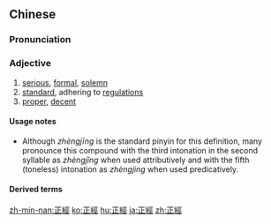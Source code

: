 {{also|正经}}
==Chinese==
{{zh-forms|s=正经}}

===Pronunciation===
{{zh-pron
|m=zhèngjīng
|c=zing3 ging1
|h=pfs=chṳn-kîn
|mn=chèng-keng
|cat=a
}}

===Adjective===
{{zh-adj}}
# [[serious]], [[formal]], [[solemn]]
# [[standard]], adhering to [[regulation]]s
# [[proper]], [[decent]]

====Usage notes====
* Although ''zhèngjīng'' is the standard pinyin for this definition, many pronounce this compound with the third intonation in the second syllable as ''zhèngjǐng'' when used attributively and with the fifth (toneless) intonation as ''zhèngjing'' when used predicatively.

====Derived terms====
{{zh-der|正正經經}}

[[zh-min-nan:正經]]
[[ko:正經]]
[[hu:正經]]
[[ja:正經]]
[[zh:正經]]